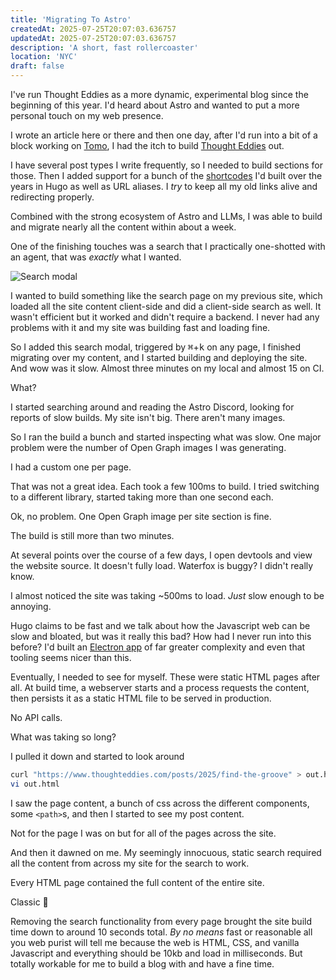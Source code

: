```yaml
---
title: 'Migrating To Astro'
createdAt: 2025-07-25T20:07:03.636757
updatedAt: 2025-07-25T20:07:03.636757
description: 'A short, fast rollercoaster'
location: 'NYC'
draft: false
---
```



I've run Thought Eddies as a more dynamic, experimental blog since the beginning of this year.
I'd heard about Astro and wanted to put a more personal touch on my web presence.

I wrote an article here or there and then one day, after I'd run into a bit of a block working on [Tomo](https://wvlen.llc/apps/tomo), I had the itch to build [Thought Eddies](https://github.com/danielcorin/thought-eddies) out.

I have several post types I write frequently, so I needed to build sections for those.
Then I added support for a bunch of the [shortcodes](https://github.com/danielcorin/blog/tree/main/layouts/shortcodes) I'd built over the years in Hugo as well as URL aliases.
I _try_ to keep all my old links alive and redirecting properly.

Combined with the strong ecosystem of Astro and LLMs, I was able to build and migrate nearly all the content within about a week.

One of the finishing touches was a search that I practically one-shotted with an agent, that was _exactly_ what I wanted.

![Search modal](images/search-modal.png)

I wanted to build something like the search page on my previous site, which loaded all the site content client-side and did a client-side search as well.
It wasn't efficient but it worked and didn't require a backend.
I never had any problems with it and my site was building fast and loading fine.

So I added this search modal, triggered by <kbd>⌘</kbd>+<kbd>k</kbd> on any page, I finished migrating over my content, and I started building and deploying the site.
And wow was it slow.
Almost three minutes on my local and almost 15 on CI.

What?

I started searching around and reading the Astro Discord, looking for reports of slow builds.
My site isn't big.
There aren't many images.

So I ran the build a bunch and started inspecting what was slow.
One major problem were the number of Open Graph images I was generating.

<Sidenote content="I was pretty proud of this and thought the preview looked pretty good when sending site links in Slack or Messages">I had a custom one per page</Sidenote>.

That was not a great idea.
Each took a few 100ms to build.
I tried switching to a different library, started taking more than one second each.

Ok, no problem.
One Open Graph image per site section is fine.

The build is still more than two minutes.

At several points over the course of a few days, I open devtools and view the website source.
It doesn't fully load.
Waterfox is buggy?
I didn't really know.

I almost noticed the site was taking ~500ms to load.
_Just_ slow enough to be annoying.

Hugo claims to be fast and we talk about how the Javascript web can be slow and bloated, but was it really this bad?
How had I never run into this before?
I'd built an [Electron app](https://github.com/danielcorin/delta) of far greater complexity and even that tooling seems nicer than this.

Eventually, I needed to see for myself.
These were static HTML pages after all.
At build time, a webserver starts and a process requests the content, then persists it as a static HTML file to be served in production.

No API calls.

What was taking so long?

I pulled it down and started to look around

```sh
curl "https://www.thoughteddies.com/posts/2025/find-the-groove" > out.html
vi out.html
```

I saw the page content, a bunch of css across the different components, some `<path>`s, and then I started to see my post content.

Not for the page I was on but for all of the pages across the site.

And then it dawned on me.
My seemingly innocuous, static search required all the content from across my site for the search to work.

Every HTML page contained the full content of the entire site.

Classic 🤦

Removing the search functionality from every page brought the site build time down to around 10 seconds total.
_By no means_ fast or reasonable all you web purist will tell me because the web is HTML, CSS, and vanilla Javascript and everything should be 10kb and load in milliseconds.
But totally workable for me to build a blog with and have a fine time.
